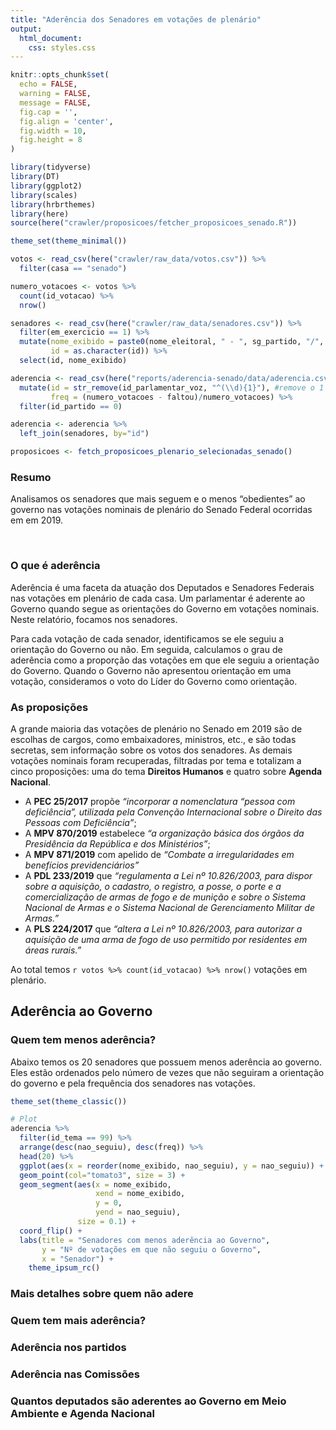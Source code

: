 ```yaml
---
title: "Aderência dos Senadores em votações de plenário"
output: 
  html_document:
    css: styles.css
---
```


```r
knitr::opts_chunk$set(
  echo = FALSE,
  warning = FALSE,
  message = FALSE,
  fig.cap = '',
  fig.align = 'center',
  fig.width = 10,
  fig.height = 8
)
```

```r
library(tidyverse)
library(DT)
library(ggplot2)
library(scales)
library(hrbrthemes)
library(here)
source(here("crawler/proposicoes/fetcher_proposicoes_senado.R"))
```

```r
theme_set(theme_minimal())

votos <- read_csv(here("crawler/raw_data/votos.csv")) %>% 
  filter(casa == "senado")

numero_votacoes <- votos %>% 
  count(id_votacao) %>% 
  nrow()

senadores <- read_csv(here("crawler/raw_data/senadores.csv")) %>% 
  filter(em_exercicio == 1) %>% 
  mutate(nome_exibido = paste0(nome_eleitoral, " - ", sg_partido, "/", uf),
         id = as.character(id)) %>% 
  select(id, nome_exibido)

aderencia <- read_csv(here("reports/aderencia-senado/data/aderencia.csv")) %>% 
  mutate(id = str_remove(id_parlamentar_voz, "^(\\d){1}"), #remove o 1 do id_parlamentar_voz
         freq = (numero_votacoes - faltou)/numero_votacoes) %>% 
  filter(id_partido == 0)

aderencia <- aderencia %>% 
  left_join(senadores, by="id")

proposicoes <- fetch_proposicoes_plenario_selecionadas_senado()
```

### Resumo

Analisamos os senadores que mais seguem e o menos "obedientes" ao governo nas votações nominais de plenário do Senado Federal ocorridas em em 2019.

<br>

### O que é aderência

Aderência é uma faceta da atuação dos Deputados e Senadores Federais nas votações em plenário de cada casa. Um parlamentar é aderente ao Governo quando segue as orientações do Governo em votações nominais. Neste relatório, focamos nos senadores.

Para cada votação de cada senador, identificamos se ele seguiu a orientação do Governo ou não. Em seguida, calculamos o grau de aderência como a proporção das votações em que ele seguiu a orientação do Governo. Quando o Governo não apresentou orientação em uma votação, consideramos o voto do Líder do Governo como orientação.

### As proposições

A grande maioria das votações de plenário no Senado em 2019 são de escolhas de cargos, como embaixadores, ministros, etc., e são todas secretas, sem informação sobre os votos dos senadores. As demais votações nominais foram recuperadas, filtradas por tema e totalizam a cinco proposições: uma do tema **Direitos Humanos** e quatro sobre **Agenda Nacional**.

- A **PEC 25/2017** propõe *"incorporar a nomenclatura “pessoa com deficiência”, utilizada pela Convenção Internacional sobre o Direito das Pessoas com Deficiência"*;
- A **MPV 870/2019** estabelece *"a organização básica dos órgãos da Presidência da República e dos Ministérios"*;
- A **MPV 871/2019** com apelido de *"Combate a irregularidades em benefícios previdenciários"*
- A **PDL 233/2019** que *"regulamenta a Lei nº 10.826/2003, para dispor sobre a aquisição, o cadastro, o registro, a posse, o porte e a comercialização de armas de fogo e de munição e sobre o Sistema Nacional de Armas e o Sistema Nacional de Gerenciamento Militar de Armas."*
- A **PLS 224/2017** que *"altera a Lei nº 10.826/2003, para autorizar a aquisição de uma arma de fogo de uso permitido por residentes em áreas rurais."*

Ao total temos `r votos %>% count(id_votacao) %>% nrow()` votações em plenário.

## Aderência ao Governo
### Quem tem menos aderência?

Abaixo temos os 20 senadores que possuem menos aderência ao governo. Eles estão ordenados pelo número de vezes que não seguiram a orientação do governo e pela frequência dos senadores nas votações.

```r

theme_set(theme_classic())

# Plot
aderencia %>% 
  filter(id_tema == 99) %>% 
  arrange(desc(nao_seguiu), desc(freq)) %>% 
  head(20) %>% 
  ggplot(aes(x = reorder(nome_exibido, nao_seguiu), y = nao_seguiu)) + 
  geom_point(col="tomato3", size = 3) + 
  geom_segment(aes(x = nome_exibido, 
                   xend = nome_exibido, 
                   y = 0, 
                   yend = nao_seguiu), 
               size = 0.1) +
  coord_flip() +
  labs(title = "Senadores com menos aderência ao Governo",
       y = "Nº de votações em que não seguiu o Governo",
       x = "Senador") +
    theme_ipsum_rc()
```

### Mais detalhes sobre quem não adere
### Quem tem mais aderência?
### Aderência nos partidos
### Aderência nas Comissões
### Quantos deputados são aderentes ao Governo em Meio Ambiente e Agenda Nacional